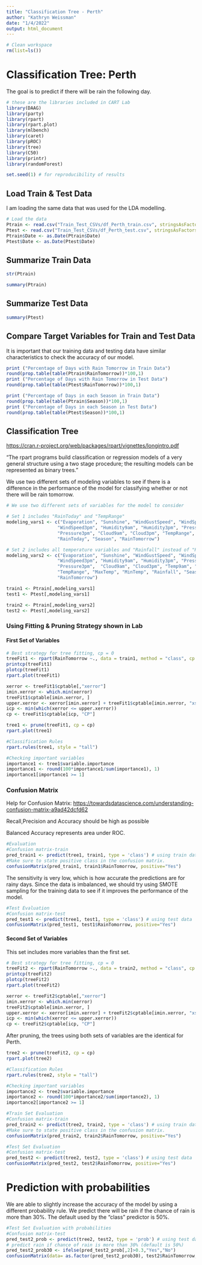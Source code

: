 ```yaml
---
title: "Classification Tree - Perth"
author: "Kathryn Weissman"
date: "1/4/2022"
output: html_document
---
```


```r
# Clean workspace
rm(list=ls())
```

# Classification Tree: Perth

The goal is to predict if there will be rain the following day.

```r
# these are the libraries included in CART Lab
library(DAAG)
library(party)
library(rpart)
library(rpart.plot)
library(mlbench)
library(caret)
library(pROC)
library(tree)
library(C50)
library(printr)
library(randomForest)
```

```r
set.seed(1) # for reproducibility of results
```


## Load Train & Test Data

I am loading the same data that was used for the LDA modelling.

```r
# Load the data
Ptrain <- read.csv("Train_Test_CSVs/df_Perth_train.csv", stringsAsFactors = T)
Ptest <- read.csv("Train_Test_CSVs/df_Perth_test.csv", stringsAsFactors = T)
Ptrain$Date <- as.Date(Ptrain$Date)
Ptest$Date <- as.Date(Ptest$Date)
```

## Summarize Train Data
```r
str(Ptrain)
```
```r
summary(Ptrain)
```

## Summarize Test Data
```r
summary(Ptest)
```

## Compare Target Variables for Train and Test Data

It is important that our training data and testing data have similar characteristics to check the accuracy of our model.

```r
print ("Percentage of Days with Rain Tomorrow in Train Data")
round(prop.table(table(Ptrain$RainTomorrow))*100,1)
print ("Percentage of Days with Rain Tomorrow in Test Data")
round(prop.table(table(Ptest$RainTomorrow))*100,1)
```

```r
print ("Percentage of Days in each Season in Train Data")
round(prop.table(table(Ptrain$Season))*100,1)
print ("Percentage of Days in each Season in Test Data")
round(prop.table(table(Ptest$Season))*100,1)
```


## Classification Tree

<https://cran.r-project.org/web/packages/rpart/vignettes/longintro.pdf>

"The rpart programs build classification or regression models of a very general structure using a two stage procedure; the resulting models can be represented as binary trees."

We use two different sets of modeling variables to see if there is a difference in the performance of the model for classifying whether or not there will be rain tomorrow.

```r
# We use two different sets of variables for the model to consider

# Set 1 includes "RainToday" and "TempRange"
modeling_vars1 <- c("Evaporation", "Sunshine", "WindGustSpeed", "WindSpeed9am", 
                   "WindSpeed3pm", "Humidity9am", "Humidity3pm", "Pressure9am", 
                   "Pressure3pm", "Cloud9am", "Cloud3pm", "TempRange", 
                   "RainToday", "Season", "RainTomorrow")

# Set 2 includes all temperature variables and "Rainfall" instead of "RainToday"
modeling_vars2 <- c("Evaporation", "Sunshine", "WindGustSpeed", "WindSpeed9am",
                   "WindSpeed3pm", "Humidity9am", "Humidity3pm", "Pressure9am",
                   "Pressure3pm",  "Cloud9am", "Cloud3pm", "Temp9am", "Temp3pm",
                   "TempRange", "MaxTemp", "MinTemp", "Rainfall", "Season", 
                   "RainTomorrow")

train1 <- Ptrain[,modeling_vars1]
test1 <- Ptest[,modeling_vars1]

train2 <- Ptrain[,modeling_vars2]
test2 <- Ptest[,modeling_vars2]
```

### Using Fitting & Pruning Strategy shown in Lab
#### First Set of Variables


```r
# Best strategy for tree fitting, cp = 0
treeFit1 <- rpart(RainTomorrow ~., data = train1, method = "class", cp = 0) 
printcp(treeFit1)
plotcp(treeFit1)
rpart.plot(treeFit1)
```
```r
xerror <- treeFit1$cptable[,"xerror"]
imin.xerror <- which.min(xerror)
treeFit1$cptable[imin.xerror, ]
upper.xerror <- xerror[imin.xerror] + treeFit1$cptable[imin.xerror, "xstd"]
icp <- min(which(xerror <= upper.xerror))
cp <- treeFit1$cptable[icp, "CP"]
```

```r
tree1 <- prune(treeFit1, cp = cp)
rpart.plot(tree1)
```

```r
#Classification Rules
rpart.rules(tree1, style = "tall")
```

```r
#Checking important variables
importance1 <- tree1$variable.importance 
importance1 <- round(100*importance1/sum(importance1), 1)
importance1[importance1 >= 1]
```

### Confusion Matrix

Help for Confusion Matrix: <https://towardsdatascience.com/understanding-confusion-matrix-a9ad42dcfd62>

Recall,Precision and Accuracy should be high as possible

Balanced Accuracy represents area under ROC.


```r
#Evaluation
#Confusion matrix-train
pred_train1 <- predict(tree1, train1, type = 'class') # using train data
#Make sure to state positive class in the confusion matrix.
confusionMatrix(pred_train1, train1$RainTomorrow, positive="Yes")
```

The sensitivity is very low, which is how accurate the predictions are for rainy days. Since the data is imbalanced, we should try using SMOTE sampling for the training data to see if it improves the performance of the model.

```r
#Test Evaluation
#Confusion matrix-test
pred_test1 <- predict(tree1, test1, type = 'class') # using test data
confusionMatrix(pred_test1, test1$RainTomorrow, positive="Yes")
```

#### Second Set of Variables

This set includes more variables than the first set.

```r
# Best strategy for tree fitting, cp = 0
treeFit2 <- rpart(RainTomorrow ~., data = train2, method = "class", cp = 0) 
printcp(treeFit2)
plotcp(treeFit2)
rpart.plot(treeFit2)
```
```r
xerror <- treeFit2$cptable[,"xerror"]
imin.xerror <- which.min(xerror)
treeFit2$cptable[imin.xerror, ]
upper.xerror <- xerror[imin.xerror] + treeFit2$cptable[imin.xerror, "xstd"]
icp <- min(which(xerror <= upper.xerror))
cp <- treeFit2$cptable[icp, "CP"]
```

After pruning, the trees using both sets of variables are the identical for Perth.

```r
tree2 <- prune(treeFit2, cp = cp)
rpart.plot(tree2)
```
```r
#Classification Rules
rpart.rules(tree2, style = "tall")
```


```r
#Checking important variables
importance2 <- tree2$variable.importance 
importance2 <- round(100*importance2/sum(importance2), 1)
importance2[importance2 >= 1]
```


```r
#Train Set Evaluation
#Confusion matrix-train
pred_train2 <- predict(tree2, train2, type = 'class') # using train data
#Make sure to state positive class in the confusion matrix.
confusionMatrix(pred_train2, train2$RainTomorrow, positive="Yes")
```

```r
#Test Set Evaluation
#Confusion matrix-test
pred_test2 <- predict(tree2, test2, type = 'class') # using test data
confusionMatrix(pred_test2, test2$RainTomorrow, positive="Yes")
```

# Prediction with probabilities

We are able to slightly increase the accuracy of the model by using a different probability rule. We predict there will be rain if the chance of rain is more than 30%. The default used by the "class" predictor is 50%.

```r
#Test Set Evaluation with probabilities
#Confusion matrix-test
pred_test2_prob <- predict(tree2, test2, type = 'prob') # using test data
# predict rain if chance of rain is more than 30% (default is 50%)
pred_test2_prob30 <- ifelse(pred_test2_prob[,2]>0.3,"Yes","No") 
confusionMatrix(data= as.factor(pred_test2_prob30), test2$RainTomorrow, positive="Yes")
```

